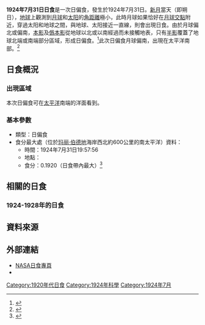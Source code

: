{{Infobox Solar eclipse
| Year        = 1924
| Month       = 7
| Day         = 31
| Type        = 日偏食
| Image       = SE1924Jul31P.png
| Image size  = 200px
| Image intro = 1924年7月31日日偏食路徑圖
  <!--   日食資料   -->
| Gamma       = -1.4459
| Mag         = 0.1920
| Saros       = 115
| Saros total = 72
| Saros seq   = 71
  <!--     食甚     -->
| Duration    = 
| Location    = [[玛丽·伯德地|玛丽·伯德地]]海岸西北約600公里的南[[太平洋|太平洋]]
| Coords      = {{coord|69.6|S|146.0|W}}
| Width       = 
  <!--   開始時間   -->
| Partial     = 
| Start type  = 
| Centre      = 
| Greatest    = 19:57:56
  <!--     倒數     -->
| hour        = 19
| minute      = 57
| second      = 56
| Duration_s  = 
}}
'''1924年7月31日日食'''是一次日偏食，發生於1924年7月31日。[[新月|新月]]當天（即朔日），[[地球|地球]]上觀測到[[月球|月球]]和[[太阳|太阳]]的[[角距離|角距離]]極小，此時月球如果恰好在[[月球交點|月球交點]]附近，穿過太阳和地球之間，與地球、太阳接近一直線，則會出現日食。由於月球偏北或偏南，[[本影|本影]]及[[僞本影|僞本影]]從地球以北或以南經過而未接觸地表，只有[[半影|半影]]覆蓋了地球北端或南端部分區域，形成日偏食。<ref name="astron">{{cite web|author=樊忠玉|title=日（月）食|url=http://www.astron.ac.cn/bencandy-51-1630-1.htm|publisher=中国天文科普网|accessdate=2016-03-30|archive-date=2014-09-17|archive-url=https://web.archive.org/web/20140917080048/http://www.astron.ac.cn/bencandy-51-1630-1.htm|dead-url=no}}</ref>此次日偏食月球偏南，出現在太平洋南部。<ref name="NASAGIF">{{cite web|author=Fred Espenak|title=Paritial Solar Eclipse of 1938 Nov 21|url=https://eclipse.gsfc.nasa.gov/SEplot/SEplot1901/SE1924Jul31P.GIF|publisher=NASA Eclipse Web Site|accessdate=2020-09-23|archive-date=2020-10-20|archive-url=https://web.archive.org/web/20201020185839/https://eclipse.gsfc.nasa.gov/SEplot/SEplot1901/SE1924Jul31P.GIF|dead-url=no}}{{en}}</ref>

== 日食概況 ==
=== 出現區域 ===
本次日偏食可在[[太平洋|太平洋]]南端的洋面看到。

=== 基本參數 ===
{{NoteUTC}}
* 類型：日偏食
* 食分最大處（位於[[玛丽·伯德地|玛丽·伯德地]]海岸西北約600公里的南太平洋）資料：
** 時間：1924年7月31日19:57:56
** 地點：{{coord|69.6|S|146.0|W}}
** 食分：0.1920（日食帶內最大）<ref name="Besselian">{{cite web|author=Fred Espenak|title=Besselian Elements - Partial Solar Eclipse of 1924 July 31|url=https://eclipse.gsfc.nasa.gov/SEsearch/SEdata.php?Ecl=19240731|publisher=NASA Eclipse Web Site|accessdate=2020-09-23|archive-date=2020-10-22|archive-url=https://web.archive.org/web/20201022044920/https://eclipse.gsfc.nasa.gov/SEsearch/SEdata.php?Ecl=19240731|dead-url=no}}{{en}}</ref>

== 相關的日食 ==
=== 1924-1928年的日食 ===
{{Solar eclipse set 1924-1928}}

== 資料來源 ==
{{reflist}}

== 外部連結 ==
{{日食主題}}
* [http://eclipse.gsfc.nasa.gov/solar.html NASA日食專頁]{{Wayback|url=http://eclipse.gsfc.nasa.gov/solar.html |date=20190108200537 }}{{en}}
* {{Partial solar eclipse NASA reference|1901/SE1924Jul31P|19240731}}

{{Solar eclipses
|nature=日偏食
|previous=[[1924年3月5日日食|1924年3月5日日食]]
|natureprevious=日偏食
|next=[[1924年8月30日日食|1924年8月30日日食]]
|naturenext=日偏食
|previoussamenature=[[1924年3月5日日食|1924年3月5日日食]]
|nextsamenature=[[1924年8月30日日食|1924年8月30日日食]]
}}
{{日食}}

[[Category:1920年代日食|Category:1920年代日食]]
[[Category:1924年科學|Category:1924年科學]]
[[Category:1924年7月|Category:1924年7月]]